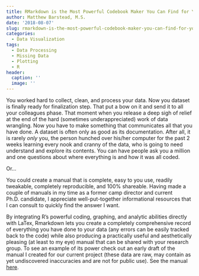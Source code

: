 ```yaml
---
title: RMarkdown is the Most Powerful Codebook Maker You Can Find for Your Datasets
author: Matthew Barstead, M.S.
date: '2018-08-07'
slug: rmarkdown-is-the-most-powerful-codebook-maker-you-can-find-for-your-datasets
categories:
  - Data Visualization
tags:
  - Data Processing
  - Missing Data
  - Plotting
  - R
header:
  caption: ''
  image: ''
---
```


You worked hard to collect, clean, and process your data. Now you dataset is finally ready for finalization step. That put a bow on it and send it to all your colleagues phase. That moment when you release a deep sigh of relief at the end of the hard (sometimes underappreciated) work of data wrangling. Now you have to make something that communicates all that you have done. A dataset is often only as good as its documentation. After all, it is rarely *only* you, the person hunched over his/her computer for the past 2 weeks learning every nook and cranny of the data, who is going to need understand and explore its contents. You can have people ask you a million and one questions about where everything is and how it was all coded.  

Or... 

You could create a manual that is complete, easy to you use, readily tweakable, completely reproducible, and 100% shareable. Having made a couple of manuals in my time as a former camp director and current Ph.D. candidate, I appreciate well-put-together informational resources that I can consult to quickly find the answer I want. 

By integrating R's powerful coding, graphing, and analytic abilities directly with LaTex, Rmarkdown lets you create a completely comprehensive record of everything you have done to your data (any errors can be easily tracked back to the code) while also producing a practically useful and aesthetically pleasing (at least to my eye) manual that can be shared with your research group. To see an example of its power check out an early draft of the manual I created for our current project (these data are raw, may contain as yet undiscovered inaccuracies and are not for public use). See the manual [here](https://mgb-research.netlify.com/parent_qualtrics.pdf). 